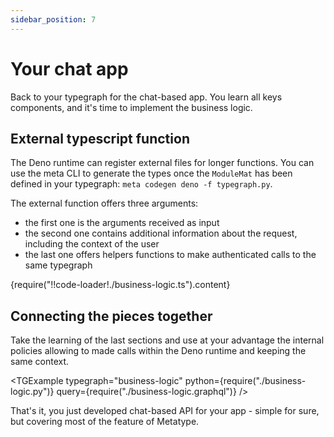 ```yaml
---
sidebar_position: 7
---
```



# Your chat app

Back to your typegraph for the chat-based app. You learn all keys components, and it's time to implement the business logic.

## External typescript function

The Deno runtime can register external files for longer functions. You can use the meta CLI to generate the types once the `ModuleMat` has been defined in your typegraph: `meta codegen deno -f typegraph.py`.

The external function offers three arguments:

- the first one is the arguments received as input
- the second one contains additional information about the request, including the context of the user
- the last one offers helpers functions to make authenticated calls to the same typegraph

<CodeBlock language="typescript">
  {require("!!code-loader!./business-logic.ts").content}
</CodeBlock>

## Connecting the pieces together

Take the learning of the last sections and use at your advantage the internal policies allowing to made calls within the Deno runtime and keeping the same context.

<TGExample
  typegraph="business-logic"
  python={require("./business-logic.py")}
  query={require("./business-logic.graphql")}
/>

That's it, you just developed chat-based API for your app - simple for sure, but covering most of the feature of Metatype.
